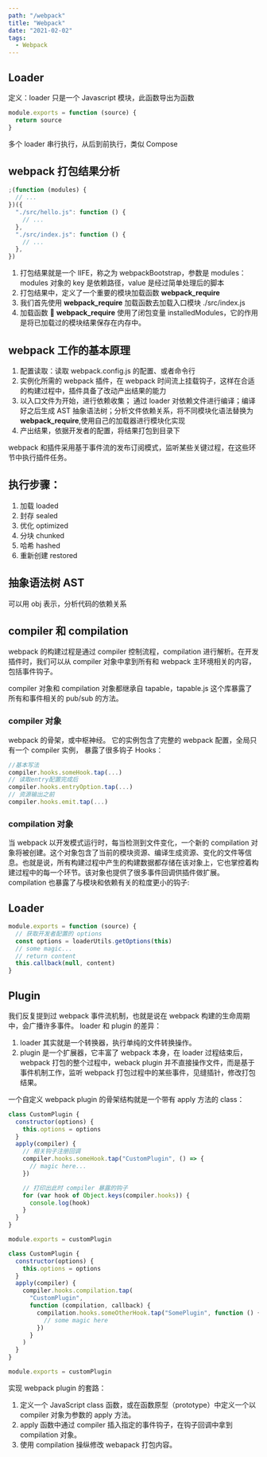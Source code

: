 ```yaml
---
path: "/webpack"
title: "Webpack"
date: "2021-02-02"
tags:
  - Webpack
---
```


## Loader

定义：loader 只是一个 Javascript 模块，此函数导出为函数

```js
module.exports = function (source) {
  return source
}
```

多个 loader 串行执行，从后到前执行，类似 Compose

## webpack 打包结果分析

```js
;(function (modules) {
  // ...
})({
  "./src/hello.js": function () {
    // ...
  },
  "./src/index.js": function () {
    // ...
  },
})
```

1. 打包结果就是一个 IIFE，称之为 webpackBootstrap，参数是 modules：modules 对象的 key 是依赖路径，value 是经过简单处理后的脚本
2. 打包结果中，定义了一个重要的模块加载函数 **webpack_require**
3. 我们首先使用 **webpack_require** 加载函数去加载入口模块 ./src/index.js
4. 加载函数  **webpack_require** 使用了闭包变量 installedModules，它的作用是将已加载过的模块结果保存在内存中。

## webpack 工作的基本原理

1. 配置读取：读取 webpack.config.js 的配置、或者命令行
2. 实例化所需的 webpack 插件，在 webpack 时间流上挂载钩子，这样在合适的构建过程中，插件具备了改动产出结果的能力
3. 以入口文件为开始，进行依赖收集； 通过 loader 对依赖文件进行编译；编译好之后生成 AST 抽象语法树；分析文件依赖关系，将不同模块化语法替换为**webpack_require**,使用自己的加载器进行模块化实现
4. 产出结果，依据开发者的配置，将结果打包到目录下

webpack 和插件采用基于事件流的发布订阅模式，监听某些关键过程，在这些环节中执行插件任务。

## 执行步骤：

1. 加载 loaded
2. 封存 sealed
3. 优化 optimized
4. 分块 chunked
5. 哈希 hashed
6. 重新创建 restored

## 抽象语法树 AST

可以用 obj 表示，分析代码的依赖关系

## compiler 和 compilation

webpack 的构建过程是通过 compiler 控制流程，compilation 进行解析。在开发插件时，我们可以从 compiler 对象中拿到所有和 webpack 主环境相关的内容，包括事件钩子。

compiler 对象和 compilation 对象都继承自 tapable，tapable.js 这个库暴露了所有和事件相关的 pub/sub 的方法。

### compiler 对象

webpack 的骨架，或中枢神经。
它的实例包含了完整的 webpack 配置，全局只有一个 compiler 实例，
暴露了很多钩子 Hooks：

```js
//基本写法
compiler.hooks.someHook.tap(...)
// 读取entry配置完成后
compiler.hooks.entryOption.tap(...)
// 资源输出之前
compiler.hooks.emit.tap(...)
```

### compilation 对象

当 webpack 以开发模式运行时，每当检测到文件变化，一个新的 compilation 对象将被创建。这个对象包含了当前的模块资源、编译生成资源、变化的文件等信息。也就是说，所有构建过程中产生的构建数据都存储在该对象上，它也掌控着构建过程中的每一个环节。该对象也提供了很多事件回调供插件做扩展。
compilation 也暴露了与模块和依赖有关的粒度更小的钩子:

## Loader

```js
module.exports = function (source) {
  // 获取开发者配置的 options
  const options = loaderUtils.getOptions(this)
  // some magic...
  // return content
  this.callback(null, content)
}
```

## Plugin

我们反复提到过 webpack 事件流机制，也就是说在 webpack 构建的生命周期中，会广播许多事件。
loader 和 plugin 的差异：

1. loader 其实就是一个转换器，执行单纯的文件转换操作。
2. plugin 是一个扩展器，它丰富了 webpack 本身，在 loader 过程结束后，webpack 打包的整个过程中，weback plugin 并不直接操作文件，而是基于事件机制工作，监听 webpack 打包过程中的某些事件，见缝插针，修改打包结果。

一个自定义 webpack plugin 的骨架结构就是一个带有 apply 方法的 class：

```js
class CustomPlugin {
  constructor(options) {
    this.options = options
  }
  apply(compiler) {
    // 相关钩子注册回调
    compiler.hooks.someHook.tap("CustomPlugin", () => {
      // magic here...
    })

    // 打印出此时 compiler 暴露的钩子
    for (var hook of Object.keys(compiler.hooks)) {
      console.log(hook)
    }
  }
}

module.exports = customPlugin
```

```js
class CustomPlugin {
  constructor(options) {
    this.options = options
  }
  apply(compiler) {
    compiler.hooks.compilation.tap(
      "CustomPlugin",
      function (compilation, callback) {
        compilation.hooks.someOtherHook.tap("SomePlugin", function () {
          // some magic here
        })
      }
    )
  }
}

module.exports = customPlugin
```

实现 webpack plugin 的套路：

1. 定义一个 JavaScript class 函数，或在函数原型（prototype）中定义一个以 compiler 对象为参数的 apply 方法。
2. apply 函数中通过 compiler 插入指定的事件钩子，在钩子回调中拿到 compilation 对象。
3. 使用 compilation 操纵修改 webapack 打包内容。
